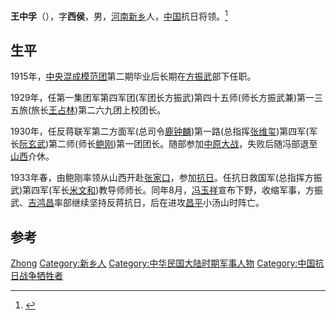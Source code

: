 {{Otheruses|other=名为王中孚的其他人物|王中孚}}
{{Refimprove|time=2020-08-08T01:57:46+00:00}}
'''王中孚'''（{{Bd|1897年|3=1933年}}），字'''西侯'''，男，[[河南省_(中華民國)|河南]][[新乡县|新乡]]人，[[中國|中国]]抗日将领。<ref>{{Cite book|title=王中孚(1897—1933)|last=杨保森|first=西北军人物志|publisher=中国文史出版社|year=2015-1-1|isbn=9787503453564|location=|pages=}}</ref>

== 生平 ==
1915年，[[中央混成模范团|中央混成模范团]]第二期毕业后长期在[[方振武|方振武]]部下任职。

1929年，任第一集团军第四军团(军团长方振武)第四十五师(师长方振武兼)第一三五旅(旅长[[王占林|王占林]])第二六九团上校团长。

1930年，任反蒋联军第二方面军(总司令[[鹿鐘麟|鹿钟麟]])第一路(总指挥[[张维玺|张维玺]])第四军(军长[[阮玄武|阮玄武]])第二师(师长[[鲍刚|鲍刚]])第一团团长。随部参加[[中原大戰|中原大战]]，失败后随冯部退至[[山西省_(中華民國)|山西]]介休。

1933年春，由鲍刚率领从山西开赴[[张家口市|张家口]]，参加[[抗日|抗日]]。任抗日救国军(总指挥方振武)第四军(军长[[米文和|米文和]])教导师师长。同年8月，[[冯玉祥|冯玉祥]]宣布下野，收缩军事，方振武、[[吉鸿昌|吉鸿昌]]率部继续坚持反蒋抗日，后在进攻[[昌平区|昌平]]小汤山时阵亡。

== 参考 ==
{{reflist}}

{{Authority control}}
{{DEFAULTSORT:Wang王}}
[[Category:王姓|Zhong]]
[[Category:新乡人|Category:新乡人]]
[[Category:中华民国大陆时期军事人物|Category:中华民国大陆时期军事人物]]
[[Category:中国抗日战争牺牲者|Category:中国抗日战争牺牲者]]